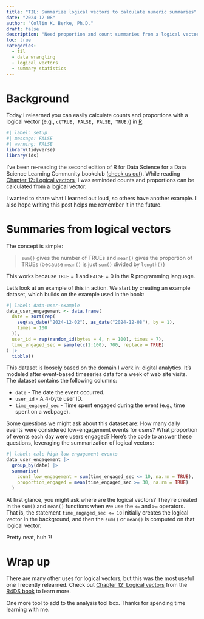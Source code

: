 ```yaml
---
title: "TIL: Summarize logical vectors to calculate numeric summaries"
date: "2024-12-08"
author: "Collin K. Berke, Ph.D."
draft: false
description: "Need proportion and count summaries from a logical vector? Use `mean()` and `sum()`"
toc: true
categories:
  - til
  - data wrangling
  - logical vectors
  - summary statistics
---
```


# Background 

Today I relearned you can easily calculate counts and proportions with a logical vector (e.g., `c(TRUE, FALSE, FALSE, TRUE)`) in [R](https://www.r-project.org/).

```r
#| label: setup
#| message: FALSE
#| warning: FALSE
library(tidyverse)
library(ids)
```

I've been re-reading the second edition of R for Data Science for a Data Science Learning Community bookclub ([check us out](https://www.dslc.io)). While reading [Chapter 12: Logical vectors](https://r4ds.hadley.nz/logicals#sec-numeric-summaries-of-logicals), I was reminded counts and proportions can be calculated from a logical vector.

I wanted to share what I learned out loud, so others have another example. I also hope writing this post helps me remember it in the future.

# Summaries from logical vectors

The concept is simple:

> `sum()` gives the number of TRUEs and `mean()` gives the proportion of TRUEs (because `mean()` is just `sum()` divided by `length()`)

This works because `TRUE` = 1 and `FALSE` = 0 in the R programming language.

Let's look at an example of this in action. We start by creating an example dataset, which builds on the example used in the book:

```r
#| label: data-user-example
data_user_engagement <- data.frame(
  date = sort(rep(
    seq(as_date("2024-12-02"), as_date("2024-12-08"), by = 1),
    times = 100
  )),
  user_id = rep(random_id(bytes = 4, n = 100), times = 7),
  time_engaged_sec = sample(c(1:100), 700, replace = TRUE)
) |>
  tibble()
```

This dataset is loosely based on the domain I work in: digital analytics. It's modeled after event-based timeseries data for a week of web site visits. The dataset contains the following columns:

* `date` - The date the event occurred.
* `user_id` - A 4-byte user ID.
* `time_engaged_sec` - Time spent engaged during the event (e.g., time spent on a webpage).

Some questions we might ask about this dataset are: How many daily events were considered low-engagement events for users? What proportion of events each day were users engaged? Here's the code to answer these questions, leveraging the summarization of logical vectors:

```r
#| label: calc-high-low-engagement-events
data_user_engagement |>
  group_by(date) |>
  summarise(
    count_low_engagement = sum(time_engaged_sec <= 10, na.rm = TRUE),
    proportion_engaged = mean(time_engaged_sec >= 30, na.rm = TRUE)
  )
```

At first glance, you might ask where are the logical vectors? They're created in the `sum()` and `mean()` functions when we use the `<=` and `>=` operators. That is, the statement `time_engaged_sec <= 10` initially creates the logical vector in the background, and then the `sum()` or `mean()` is computed on that logical vector.

Pretty neat, huh ?!

# Wrap up

There are many other uses for logical vectors, but this was the most useful one I recently relearned. Check out [Chapter 12: Logical vectors](https://r4ds.hadley.nz/logicals) from the [R4DS book](https://r4ds.hadley.nz/) to learn more.

One more tool to add to the analysis tool box. Thanks for spending time learning with me.
